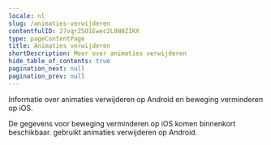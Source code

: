 ```yaml
---
locale: nl
slug: /animaties-verwijderen
contentfulID: 27vqrZ5O1Ewec2L8N0ZIKX
type: pageContentPage
title: Animaties verwijderen
shortDescription: Meer over animaties verwijderen
hide_table_of_contents: true
pagination_next: null
pagination_prev: null
---
```


Informatie over animaties verwijderen op Android en beweging verminderen op iOS.

<TwoColumnBlock>
  <LeftColumn>
    <ColumnRow>
      <TextBlock
        showBackgroundColor={true}>
        De gegevens voor beweging verminderen op iOS komen binnenkort beschikbaar. 
        <CustomLink url="/nl/stats/animaties-verwijderen" label="Meer over animaties verwijderen" external={false}/>
      </TextBlock>
    </ColumnRow>
  </LeftColumn>
  <RightColumn>
    <ColumnRow>
      <PercentageBlock
        metrics={[
          { title: 'Animaties verwijderen', key: 'android-accessibility_is_animation_disabled-true', isPercentage: true }
        ]}
        linkLabel="Meer over animaties verwijderen"
        linkUrl="/nl/stats/animaties-verwijderen">
        gebruikt animaties verwijderen op Android.
      </PercentageBlock>
    </ColumnRow>
  </RightColumn>
</TwoColumnBlock>
